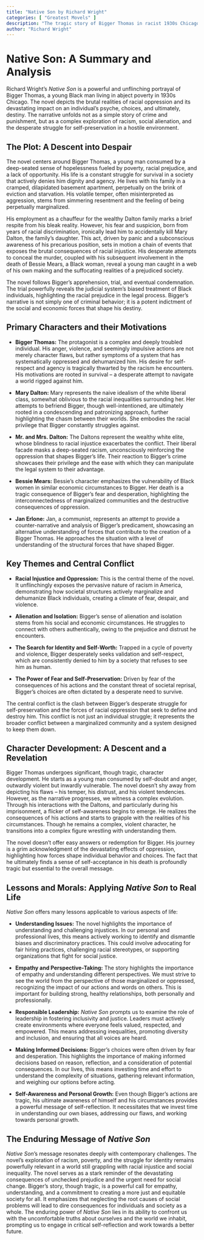 ```yaml
---
title: "Native Son by Richard Wright"
categories: [ "Greatest Movels" ]
description: "The tragic story of Bigger Thomas in racist 1930s Chicago."
author: "Richard Wright"
---
```

# Native Son: A Summary and Analysis

Richard Wright's *Native Son* is a powerful and unflinching portrayal of Bigger Thomas, a young Black man living in abject poverty in 1930s Chicago. The novel depicts the brutal realities of racial oppression and its devastating impact on an individual's psyche, choices, and ultimately, destiny. The narrative unfolds not as a simple story of crime and punishment, but as a complex exploration of racism, social alienation, and the desperate struggle for self-preservation in a hostile environment.

## The Plot: A Descent into Despair

The novel centers around Bigger Thomas, a young man consumed by a deep-seated sense of hopelessness fueled by poverty, racial prejudice, and a lack of opportunity. His life is a constant struggle for survival in a society that actively denies him dignity and agency. He lives with his family in a cramped, dilapidated basement apartment, perpetually on the brink of eviction and starvation. His volatile temper, often misinterpreted as aggression, stems from simmering resentment and the feeling of being perpetually marginalized.

His employment as a chauffeur for the wealthy Dalton family marks a brief respite from his bleak reality. However, his fear and suspicion, born from years of racial discrimination, ironically lead him to accidentally kill Mary Dalton, the family's daughter. This act, driven by panic and a subconscious awareness of his precarious position, sets in motion a chain of events that exposes the brutal consequences of racial injustice. His desperate attempts to conceal the murder, coupled with his subsequent involvement in the death of Bessie Mears, a Black woman, reveal a young man caught in a web of his own making and the suffocating realities of a prejudiced society.

The novel follows Bigger's apprehension, trial, and eventual condemnation. The trial powerfully reveals the judicial system's biased treatment of Black individuals, highlighting the racial prejudice in the legal process. Bigger's narrative is not simply one of criminal behavior; it is a potent indictment of the social and economic forces that shape his destiny.

## Primary Characters and their Motivations

* **Bigger Thomas:** The protagonist is a complex and deeply troubled individual. His anger, violence, and seemingly impulsive actions are not merely character flaws, but rather symptoms of a system that has systematically oppressed and dehumanized him. His desire for self-respect and agency is tragically thwarted by the racism he encounters. His motivations are rooted in survival – a desperate attempt to navigate a world rigged against him.


* **Mary Dalton:** Mary represents the naive idealism of the white liberal class, somewhat oblivious to the racial inequalities surrounding her. Her attempts to befriend Bigger, though well-intentioned, are ultimately rooted in a condescending and patronizing approach, further highlighting the chasm between their worlds. She embodies the racial privilege that Bigger constantly struggles against.


* **Mr. and Mrs. Dalton:** The Daltons represent the wealthy white elite, whose blindness to racial injustice exacerbates the conflict. Their liberal facade masks a deep-seated racism, unconsciously reinforcing the oppression that shapes Bigger's life. Their reaction to Bigger's crime showcases their privilege and the ease with which they can manipulate the legal system to their advantage.


* **Bessie Mears:** Bessie’s character emphasizes the vulnerability of Black women in similar economic circumstances to Bigger. Her death is a tragic consequence of Bigger's fear and desperation, highlighting the interconnectedness of marginalized communities and the destructive consequences of oppression.


* **Jan Erlone:** Jan, a communist, represents an attempt to provide a counter-narrative and analysis of Bigger's predicament, showcasing an alternative understanding of forces that contribute to the creation of a Bigger Thomas. He approaches the situation with a level of understanding of the structural forces that have shaped Bigger.


## Key Themes and Central Conflict

* **Racial Injustice and Oppression:** This is the central theme of the novel. It unflinchingly exposes the pervasive nature of racism in America, demonstrating how societal structures actively marginalize and dehumanize Black individuals, creating a climate of fear, despair, and violence.

* **Alienation and Isolation:** Bigger's sense of alienation and isolation stems from his social and economic circumstances. He struggles to connect with others authentically, owing to the prejudice and distrust he encounters.

* **The Search for Identity and Self-Worth:**  Trapped in a cycle of poverty and violence, Bigger desperately seeks validation and self-respect, which are consistently denied to him by a society that refuses to see him as human.

* **The Power of Fear and Self-Preservation:**  Driven by fear of the consequences of his actions and the constant threat of societal reprisal, Bigger’s choices are often dictated by a desperate need to survive.


The central conflict is the clash between Bigger's desperate struggle for self-preservation and the forces of racial oppression that seek to define and destroy him. This conflict is not just an individual struggle; it represents the broader conflict between a marginalized community and a system designed to keep them down.

## Character Development: A Descent and a Revelation

Bigger Thomas undergoes significant, though tragic, character development. He starts as a young man consumed by self-doubt and anger, outwardly violent but inwardly vulnerable. The novel doesn't shy away from depicting his flaws – his temper, his distrust, and his violent tendencies. However, as the narrative progresses, we witness a complex evolution. Through his interactions with the Daltons, and particularly during his imprisonment, a flicker of self-awareness begins to emerge. He realizes the consequences of his actions and starts to grapple with the realities of his circumstances. Though he remains a complex, violent character, he transitions into a complex figure wrestling with understanding them.

The novel doesn’t offer easy answers or redemption for Bigger. His journey is a grim acknowledgment of the devastating effects of oppression, highlighting how forces shape individual behavior and choices. The fact that he ultimately finds a sense of self-acceptance in his death is profoundly tragic but essential to the overall message.


## Lessons and Morals: Applying *Native Son* to Real Life

*Native Son* offers many lessons applicable to various aspects of life:

* **Understanding Issues:** The novel highlights the importance of understanding and challenging injustices. In our personal and professional lives, this means actively working to identify and dismantle biases and discriminatory practices. This could involve advocating for fair hiring practices, challenging racial stereotypes, or supporting organizations that fight for social justice.

* **Empathy and Perspective-Taking:** The story highlights the importance of empathy and understanding different perspectives. We must strive to see the world from the perspective of those marginalized or oppressed, recognizing the impact of our actions and words on others. This is important for building strong, healthy relationships, both personally and professionally.

* **Responsible Leadership:**  *Native Son* prompts us to examine the role of leadership in fostering inclusivity and justice. Leaders must actively create environments where everyone feels valued, respected, and empowered. This means addressing inequalities, promoting diversity and inclusion, and ensuring that all voices are heard.

* **Making Informed Decisions:**  Bigger's choices were often driven by fear and desperation.   This highlights the importance of making informed decisions based on reason, reflection, and a consideration of potential consequences.  In our lives, this means investing time and effort to understand the complexity of situations, gathering relevant information, and weighing our options before acting.

* **Self-Awareness and Personal Growth:**  Even though Bigger's actions are tragic, his ultimate awareness of himself and his circumstances provides a powerful message of self-reflection.  It necessitates that we invest time in understanding our own biases, addressing our flaws, and working towards personal growth.

##  The Enduring Message of *Native Son*

*Native Son*'s message resonates deeply with contemporary challenges. The novel's exploration of racism, poverty, and the struggle for identity remains powerfully relevant in a world still grappling with racial injustice and social inequality.  The novel serves as a stark reminder of the devastating consequences of unchecked prejudice and the urgent need for social change. Bigger's story, though tragic, is a powerful call for empathy, understanding, and a commitment to creating a more just and equitable society for all. It emphasizes that neglecting the root causes of social problems will lead to dire consequences for individuals and society as a whole. The enduring power of *Native Son* lies in its ability to confront us with the uncomfortable truths about ourselves and the world we inhabit, prompting us to engage in critical self-reflection and work towards a better future.

